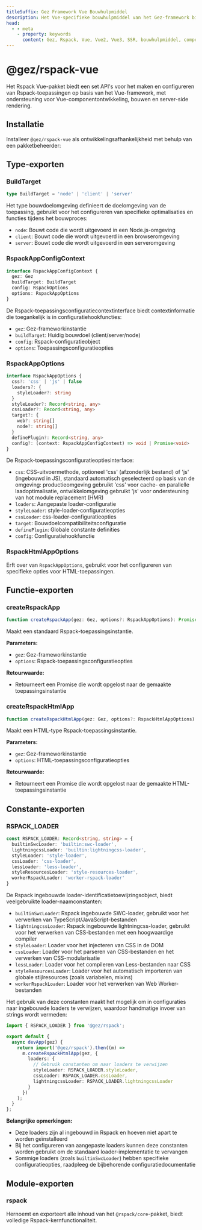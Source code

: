 ```yaml
---
titleSuffix: Gez Framework Vue Bouwhulpmiddel
description: Het Vue-specifieke bouwhulpmiddel van het Gez-framework biedt volledige ondersteuning voor het bouwen van Vue 2/3-toepassingen, inclusief componentontwikkeling, SSR-rendering en prestatieoptimalisatie.
head:
  - - meta
    - property: keywords
      content: Gez, Rspack, Vue, Vue2, Vue3, SSR, bouwhulpmiddel, componentontwikkeling, server-side rendering, prestatieoptimalisatie
---
```



# @gez/rspack-vue

Het Rspack Vue-pakket biedt een set API's voor het maken en configureren van Rspack-toepassingen op basis van het Vue-framework, met ondersteuning voor Vue-componentontwikkeling, bouwen en server-side rendering.

## Installatie

Installeer `@gez/rspack-vue` als ontwikkelingsafhankelijkheid met behulp van een pakketbeheerder:

<PackageManagerTabs command="install @gez/rspack-vue -D" />

## Type-exporten

### BuildTarget

```ts
type BuildTarget = 'node' | 'client' | 'server'
```

Het type bouwdoelomgeving definieert de doelomgeving van de toepassing, gebruikt voor het configureren van specifieke optimalisaties en functies tijdens het bouwproces:
- `node`: Bouwt code die wordt uitgevoerd in een Node.js-omgeving
- `client`: Bouwt code die wordt uitgevoerd in een browseromgeving
- `server`: Bouwt code die wordt uitgevoerd in een serveromgeving

### RspackAppConfigContext

```ts
interface RspackAppConfigContext {
  gez: Gez
  buildTarget: BuildTarget
  config: RspackOptions
  options: RspackAppOptions
}
```

De Rspack-toepassingsconfiguratiecontextinterface biedt contextinformatie die toegankelijk is in configuratiehookfuncties:
- `gez`: Gez-frameworkinstantie
- `buildTarget`: Huidig bouwdoel (client/server/node)
- `config`: Rspack-configuratieobject
- `options`: Toepassingsconfiguratieopties

### RspackAppOptions

```ts
interface RspackAppOptions {
  css?: 'css' | 'js' | false
  loaders?: {
    styleLoader?: string
  }
  styleLoader?: Record<string, any>
  cssLoader?: Record<string, any>
  target?: {
    web?: string[]
    node?: string[]
  }
  definePlugin?: Record<string, any>
  config?: (context: RspackAppConfigContext) => void | Promise<void>
}
```

De Rspack-toepassingsconfiguratieoptiesinterface:
- `css`: CSS-uitvoermethode, optioneel 'css' (afzonderlijk bestand) of 'js' (ingebouwd in JS), standaard automatisch geselecteerd op basis van de omgeving: productieomgeving gebruikt 'css' voor cache- en parallelle laadoptimalisatie, ontwikkelomgeving gebruikt 'js' voor ondersteuning van hot module replacement (HMR)
- `loaders`: Aangepaste loader-configuratie
- `styleLoader`: style-loader-configuratieopties
- `cssLoader`: css-loader-configuratieopties
- `target`: Bouwdoelcompatibiliteitsconfiguratie
- `definePlugin`: Globale constante definities
- `config`: Configuratiehookfunctie

### RspackHtmlAppOptions

Erft over van `RspackAppOptions`, gebruikt voor het configureren van specifieke opties voor HTML-toepassingen.

## Functie-exporten

### createRspackApp

```ts
function createRspackApp(gez: Gez, options?: RspackAppOptions): Promise<App>
```

Maakt een standaard Rspack-toepassingsinstantie.

**Parameters:**
- `gez`: Gez-frameworkinstantie
- `options`: Rspack-toepassingsconfiguratieopties

**Retourwaarde:**
- Retourneert een Promise die wordt opgelost naar de gemaakte toepassingsinstantie

### createRspackHtmlApp

```ts
function createRspackHtmlApp(gez: Gez, options?: RspackHtmlAppOptions): Promise<App>
```

Maakt een HTML-type Rspack-toepassingsinstantie.

**Parameters:**
- `gez`: Gez-frameworkinstantie
- `options`: HTML-toepassingsconfiguratieopties

**Retourwaarde:**
- Retourneert een Promise die wordt opgelost naar de gemaakte HTML-toepassingsinstantie

## Constante-exporten
### RSPACK_LOADER

```ts
const RSPACK_LOADER: Record<string, string> = {
  builtinSwcLoader: 'builtin:swc-loader',
  lightningcssLoader: 'builtin:lightningcss-loader',
  styleLoader: 'style-loader',
  cssLoader: 'css-loader',
  lessLoader: 'less-loader',
  styleResourcesLoader: 'style-resources-loader',
  workerRspackLoader: 'worker-rspack-loader'
}
```

De Rspack ingebouwde loader-identificatietoewijzingsobject, biedt veelgebruikte loader-naamconstanten:

- `builtinSwcLoader`: Rspack ingebouwde SWC-loader, gebruikt voor het verwerken van TypeScript/JavaScript-bestanden
- `lightningcssLoader`: Rspack ingebouwde lightningcss-loader, gebruikt voor het verwerken van CSS-bestanden met een hoogwaardige compiler
- `styleLoader`: Loader voor het injecteren van CSS in de DOM
- `cssLoader`: Loader voor het parseren van CSS-bestanden en het verwerken van CSS-modularisatie
- `lessLoader`: Loader voor het compileren van Less-bestanden naar CSS
- `styleResourcesLoader`: Loader voor het automatisch importeren van globale stijlresources (zoals variabelen, mixins)
- `workerRspackLoader`: Loader voor het verwerken van Web Worker-bestanden

Het gebruik van deze constanten maakt het mogelijk om in configuraties naar ingebouwde loaders te verwijzen, waardoor handmatige invoer van strings wordt vermeden:

```ts title="src/entry.node.ts"
import { RSPACK_LOADER } from '@gez/rspack';

export default {
  async devApp(gez) {
    return import('@gez/rspack').then((m) =>
      m.createRspackHtmlApp(gez, {
        loaders: {
          // Gebruik constanten om naar loaders te verwijzen
          styleLoader: RSPACK_LOADER.styleLoader,
          cssLoader: RSPACK_LOADER.cssLoader,
          lightningcssLoader: RSPACK_LOADER.lightningcssLoader
        }
      })
    );
  }
};
```

**Belangrijke opmerkingen:**
- Deze loaders zijn al ingebouwd in Rspack en hoeven niet apart te worden geïnstalleerd
- Bij het configureren van aangepaste loaders kunnen deze constanten worden gebruikt om de standaard loader-implementatie te vervangen
- Sommige loaders (zoals `builtinSwcLoader`) hebben specifieke configuratieopties, raadpleeg de bijbehorende configuratiedocumentatie

## Module-exporten

### rspack

Hernoemt en exporteert alle inhoud van het `@rspack/core`-pakket, biedt volledige Rspack-kernfunctionaliteit.